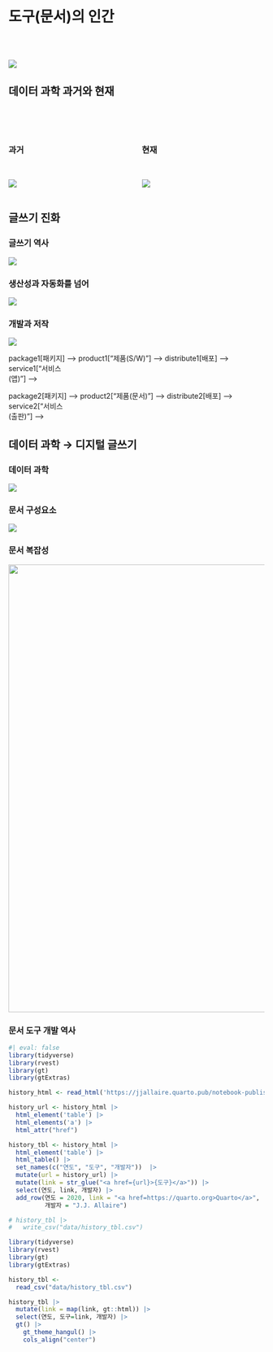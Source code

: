 # 도구(문서)의 인간

<br> <br>

![](img/homo-faber.jpg)

## 데이터 과학 과거와 현재 {.smaller}

<br> <br>

::: columns
::: column
### 과거

<br>

![](slideshow/202212-youtube/fig/jobshop.gif)
:::

::: column
### 현재

<br>

![](slideshow/202212-youtube/fig/quarto_to_go.gif)
:::
:::

## 글쓰기 진화 {.smaller}

::: panel-tabset
### 글쓰기 역사

![](img/writing_history.jpg)

### 생산성과 자동화를 넘어

![](img/writing-evolution.jpg)

### 개발과 저작

![](img/mermaid_docu_sw.jpg)

<!-- ```{mermaid} -->
<!-- graph LR -->

<!--     subgraph "소프트웨어" -->
<!--         direction LR -->
<!--         sourcecode[소스코드] --> package1[패키지] -->
<!--         package1 --> product1["제품(S/W)"] -->
<!--         product1 --> distribute1[배포] -->
<!--         distribute1 --> service1["서비스<br>(앱)"] -->
<!--     end -->

<!--     subgraph "문서" -->
<!--         direction LR -->
<!--         text[텍스트] --> package2[패키지] -->
<!--         package2 --> product2["제품(문서)"] -->
<!--         product2 --> distribute2[배포] -->
<!--         distribute2 --> service2["서비스<br>(출판)"] -->
<!--     end -->

<!--     style 소프트웨어 fill:#f5f5f5,stroke:#333,stroke-width:3px -->
<!--     style 문서 fill:#b5b5b5,stroke:#111,stroke-width:3px -->

<!--     style sourcecode fill:#ffeeee,stroke:#f66,stroke-width:2px -->
<!--     style package1 fill:#eeffee,stroke:#6f6,stroke-width:2px -->
<!--     style product1 fill:#eeeeff,stroke:#66f,stroke-width:2px -->
<!--     style distribute1 fill:#eefeee,stroke:#6ff,stroke-width:2px -->
<!--     style service1 fill:#ffeeee,stroke:#f66,stroke-width:2px -->

<!--     style text fill:#ffeeee,stroke:#f66,stroke-width:2px -->
<!--     style package2 fill:#eeffee,stroke:#6f6,stroke-width:2px -->
<!--     style product2 fill:#eeeeff,stroke:#66f,stroke-width:2px -->
<!--     style distribute2 fill:#eefeee,stroke:#6ff,stroke-width:2px -->
<!--     style service2 fill:#ffeeee,stroke:#f66,stroke-width:2px -->
<!-- ``` -->

:::



## 데이터 과학 → 디지털 글쓰기 {.smaller}

::: panel-tabset
### 데이터 과학

![](img/horst-eco-r4ds.png)

### 문서 구성요소

![](img/data_science_document.jpg)

### 문서 복잡성

![](img/markdown-writing.png){width="880"}

### 문서 도구 개발 역사

```r
#| eval: false
library(tidyverse)
library(rvest)
library(gt)
library(gtExtras)

history_html <- read_html('https://jjallaire.quarto.pub/notebook-publishing/#/history') 

history_url <- history_html |> 
  html_element('table') |> 
  html_elements('a') |> 
  html_attr("href")

history_tbl <- history_html |> 
  html_element('table') |> 
  html_table() |> 
  set_names(c("연도", "도구", "개발자"))  |> 
  mutate(url = history_url) |> 
  mutate(link = str_glue("<a href={url}>{도구}</a>")) |> 
  select(연도, link, 개발자) |> 
  add_row(연도 = 2020, link = "<a href=https://quarto.org>Quarto</a>",
          개발자 = "J.J. Allaire")

# history_tbl |> 
#   write_csv("data/history_tbl.csv")
```

```r
library(tidyverse)
library(rvest)
library(gt)
library(gtExtras)

history_tbl <- 
  read_csv("data/history_tbl.csv")

history_tbl |> 
  mutate(link = map(link, gt::html)) |> 
  select(연도, 도구=link, 개발자) |> 
  gt() |> 
    gt_theme_hangul() |> 
    cols_align("center")
```
:::


